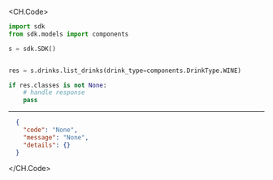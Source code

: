 
<CH.Code>
```python ListDrinks.py
import sdk
from sdk.models import components

s = sdk.SDK()


res = s.drinks.list_drinks(drink_type=components.DrinkType.WINE)

if res.classes is not None:
    # handle response
    pass

```
---

```json Example Response
  {
    "code": "None",
    "message": "None",
    "details": {}
  }
```
</CH.Code>
